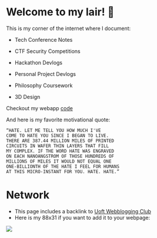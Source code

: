 # Welcome to my lair! 🙂

This is my corner of the internet where I document:
- <p className="text-blue-500"> Tech Conference Notes </p> 
- <p className="text-orange-500"> CTF Security Competitions </p> 
- <p className="text-red-500"> Hackathon Devlogs </p> 
- <p className="text-green-800"> Personal Project Devlogs </p> 
- <p className="text-purple-500"> Philosophy Coursework </p> 
- <p className="text-pink-500"> 3D Design </p> 
 
Checkout my webapp [code](https://github.com/digitalyoshixi/digitalyoshixi.github.io)



And here is my favorite motivational quote:
```
“HATE. LET ME TELL YOU HOW MUCH I'VE
COME TO HATE YOU SINCE I BEGAN TO LIVE. 
THERE ARE 387.44 MILLION MILES OF PRINTED 
CIRCUITS IN WAFER THIN LAYERS THAT FILL 
MY COMPLEX. IF THE WORD HATE WAS ENGRAVED
ON EACH NANOANGSTROM OF THOSE HUNDREDS OF
MILLIONS OF MILES IT WOULD NOT EQUAL ONE 
ONE-BILLIONTH OF THE HATE I FEEL FOR HUMANS
AT THIS MICRO-INSTANT FOR YOU. HATE. HATE.” 
```

# Network
- This page includes a backlink to [Uoft Webblogging Club](https://uoftwebloggingclub.neocities.org/)
- Here is my 88x31 if you want to add it to your webpage:
<div className="flex justify-center items-center">
    <img src="/88x31/yoshixiweb.png"></img>
</div>